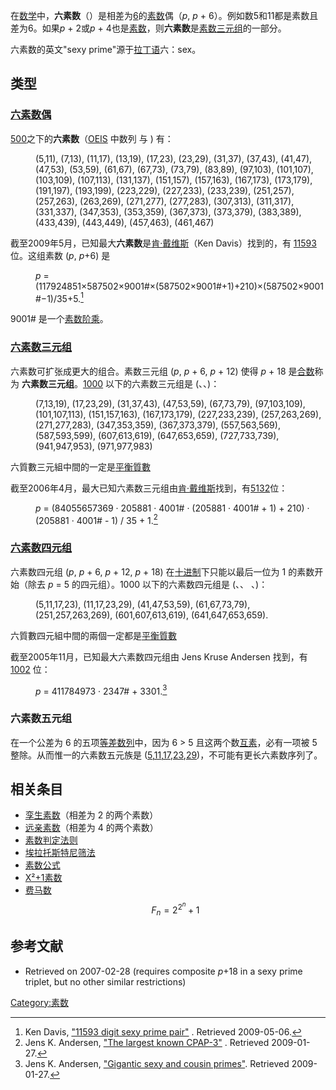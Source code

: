 {{noteTA|
G1=Math
}}
在[[数学|数学]]中，'''六素数'''（{{lang|en|sexy prime}}）是相差为[[6|6]]的[[素数|素数]]偶（''p'', ''p'' + 6）。例如数5和11都是素数且差为6。如果''p'' + 2或''p'' + 4也是[[素数|素数]]，则'''六素数'''是[[素数三元组|素数三元组]]的一部分。 

六素数的英文"sexy prime"源于[[拉丁语|拉丁语]]六：sex。

== 类型 ==
=== [[六素数偶|六素数偶]] ===
[[500|500]]之下的'''六素数'''（[[整数数列线上大全|OEIS]] 中数列{{OEIS2C|id=A023201}} 与 {{OEIS2C|id=A046117}}) 有：

:(5,11),    (7,13), (11,17), (13,19), (17,23), (23,29), (31,37), (37,43), (41,47),    (47,53), (53,59), (61,67), (67,73), (73,79), (83,89), (97,103), (101,107), (103,109), (107,113), (131,137), (151,157), (157,163), (167,173), (173,179), (191,197), (193,199), (223,229), (227,233), (233,239), (251,257), (257,263), (263,269), (271,277), (277,283), (307,313), (311,317), (331,337), (347,353), (353,359), (367,373), (373,379), (383,389), (433,439), (443,449), (457,463), (461,467)

截至2009年5月，已知最大'''六素数'''是[[肯·戴维斯|肯·戴维斯]]（Ken Davis）找到的，有 [[11593|11593]] 位。这组素数 (''p'', ''p''+6) 是
:''p'' = (117924851×587502×9001#×(587502×9001#+1)+210)×(587502×9001#−1)/35+5.<ref>Ken Davis, [http://tech.groups.yahoo.com/group/primenumbers/message/20207 "11593 digit sexy prime pair"] {{Wayback|url=http://tech.groups.yahoo.com/group/primenumbers/message/20207 |date=20110115182737 }}. Retrieved 2009-05-06.</ref>
9001# 是一个[[素数阶乘|素数阶乘]]。

=== [[六素数三元组|六素数三元组]] ===
六素数可扩张成更大的组合。素数三元组 (''p'', ''p'' + 6, ''p'' + 12) 使得 ''p'' + 18 是[[合数|合数]]称为 '''六素数三元组'''。[[1000|1000]] 以下的六素数三元组是 ({{OEIS2C|id=A046118}}、{{OEIS2C|id=A046119}}、{{OEIS2C|id=A046120}})：

:(7,13,19), (17,23,29), (31,37,43), (47,53,59), (67,73,79), (97,103,109), (101,107,113), (151,157,163), (167,173,179), (227,233,239), (257,263,269), (271,277,283), (347,353,359), (367,373,379), (557,563,569), (587,593,599), (607,613,619), (647,653,659), (727,733,739), (941,947,953), (971,977,983)

六質數三元組中間的一定是[[平衡質數|平衡質數]]

截至2006年4月，最大已知六素数三元组由[[肯·戴维斯|肯·戴维斯]]找到，有[[5132|5132]]位：
:''p'' = (84055657369 · 205881 · 4001# · (205881 · 4001# + 1) + 210) · (205881 · 4001# - 1) / 35 + 1.<ref>Jens K. Andersen, [http://primerecords.dk/cpap.htm#k3 "The largest known CPAP-3"] {{Wayback|url=http://primerecords.dk/cpap.htm#k3 |date=20171112074217 }}. Retrieved 2009-01-27.</ref>

=== [[六素数四元组|六素数四元组]] ===
六素数四元组 (''p'', ''p'' + 6, ''p'' + 12, ''p'' + 18) 在[[十进制|十进制]]下只能以最后一位为 1 的素数开始（除去 ''p'' = 5 的四元组）。1000 以下的六素数四元组是 ({{OEIS2C|id=A023271}}、{{OEIS2C|id=A046122}}、 {{OEIS2C|id=A046123}}、{{OEIS2C|id=A046124}})：
:(5,11,17,23), (11,17,23,29), (41,47,53,59), (61,67,73,79), (251,257,263,269), (601,607,613,619), (641,647,653,659).

六質數四元組中間的兩個一定都是[[平衡質數|平衡質數]]

截至2005年11月，已知最大六素数四元组由 Jens Kruse Andersen 找到，有 [[1002|1002]] 位：
: ''p'' = 411784973 · 2347# + 3301.<ref name="sexycousin">Jens K. Andersen, [http://groups.yahoo.com/group/primeform/message/6637 "Gigantic sexy and cousin primes"]. Retrieved 2009-01-27.</ref>

=== 六素数五元组 ===
在一个公差为 6 的五项[[等差数列|等差数列]]中，因为 6 > 5 且这两个数[[互素|互素]]，必有一项被 5 整除。从而惟一的六素数五元族是 ([[5|5]],[[11|11]],[[17|17]],[[23|23]],[[29|29]])，不可能有更长六素数序列了。

== 相关条目 ==
* [[孪生素数|孪生素数]]（相差为 2 的两个素数）
* [[远亲素数|远亲素数]]（相差为 4 的两个素数）
*[[素数判定法则|素数判定法则]]
*[[埃拉托斯特尼筛法|埃拉托斯特尼筛法]]
*[[素数公式|素数公式]]
*[[X²+1素数|X²+1素数]]
*[[费马数|费马数]]:<math>F_{n} = 2^{2^n} + 1</math>

== 参考文献 ==
{{reflist}}
* {{mathworld|urlname=SexyPrimes|title=Sexy Primes}}Retrieved on 2007-02-28 (requires composite ''p''+18 in a sexy prime triplet, but no other similar restrictions)

[[Category:素数|Category:素数]]